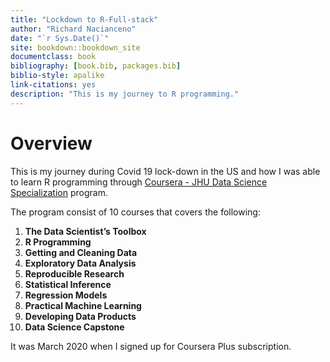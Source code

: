 ```yaml
--- 
title: "Lockdown to R-Full-stack"
author: "Richard Nacianceno"
date: "`r Sys.Date()`"
site: bookdown::bookdown_site
documentclass: book
bibliography: [book.bib, packages.bib]
biblio-style: apalike
link-citations: yes
description: "This is my journey to R programming."
---
```


# Overview

This is my journey during Covid 19 lock-down in the US and how I was able to learn R programming through [Coursera - JHU Data Science Specialization](https://www.coursera.org/specializations/jhu-data-science) program.  

The program consist of 10 courses that covers the following:

1. **The Data Scientist’s Toolbox**
2. **R Programming**
3. **Getting and Cleaning Data**
4. **Exploratory Data Analysis**
5. **Reproducible Research**
6. **Statistical Inference**
7. **Regression Models**
8. **Practical Machine Learning**
9. **Developing Data Products**
10. **Data Science Capstone**

It was March 2020 when I signed up for Coursera Plus subscription. 